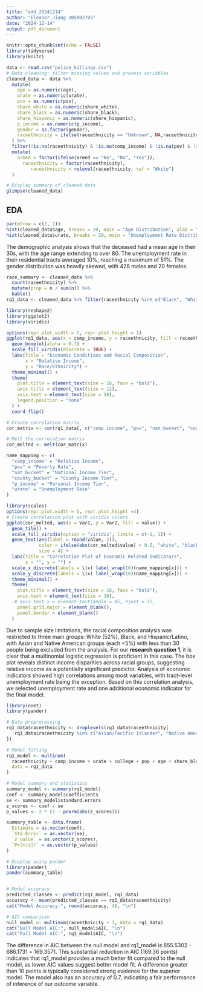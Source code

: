 ```yaml
---
title: "add_20241214"
author: "Eleanor Jiang 305002785"
date: "2024-12-14"
output: pdf_document
---
```


```r
knitr::opts_chunk$set(echo = FALSE)
library(tidyverse)
library(knitr)
```

```r
data <- read.csv("police_killings.csv")
# Data cleaning: filter missing values and process variables
cleaned_data <- data %>%
  mutate(
    age = as.numeric(age),
    urate = as.numeric(urate),
    pov = as.numeric(pov),
    share_white = as.numeric(share_white),
    share_black = as.numeric(share_black),
    share_hispanic = as.numeric(share_hispanic),
    p_income = as.numeric(p_income),
    gender = as.factor(gender),
    raceethnicity = ifelse(raceethnicity == "Unknown", NA,raceethnicity)
  ) %>%      
  filter(!is.na(raceethnicity) & !is.na(comp_income) & !is.na(pov) & !is.na(age) & !is.na(urate) & !is.na(armed)) %>%
  mutate(
    armed = factor(ifelse(armed == "No", "No", "Yes")),
      raceethnicity = factor(raceethnicity),  
         raceethnicity = relevel(raceethnicity, ref = "White")  
  )

# Display summary of cleaned data
glimpse(cleaned_data)
```

## EDA

```r
par(mfrow = c(2, 1))
hist(cleaned_data$age, breaks = 20, main = "Age Distribution", xlab = "Age")
hist(cleaned_data$urate, breaks = 20, main = "Unemployment Rate Distribution", xlab = "Unemployment Rate")
```

The demographic analysis shows that the deceased had a mean age in their 30s, with the age range extending to over 80. The unemployment rate in their residential tracts averaged 10%, reaching a maximum of 51%. The gender distribution was heavily skewed, with 428 males and 20 females.


```r
race_summary <- cleaned_data %>%
  count(raceethnicity) %>%
  mutate(prop = n / sum(n)) %>%
  kable()
rq1_data <- cleaned_data %>% filter(raceethnicity %in% c("Black", "White", "Hispanic/Latino"))

library(reshape2)
library(ggplot2)
library(viridis)

options(repr.plot.width = 5, repr.plot.height = 1) 
ggplot(rq1_data, aes(x = comp_income, y = raceethnicity, fill = raceethnicity)) +
  geom_boxplot(alpha = 0.7) +
  scale_fill_viridis(discrete = TRUE) +
  labs(title = "Economic Conditions and Racial Composition",
       x = "Relative Income",
       y = "Race/Ethnicity") +
  theme_minimal() +
  theme(
    plot.title = element_text(size = 16, face = "bold"),
    axis.title = element_text(size = 12),
    axis.text = element_text(size = 10),
    legend.position = "none"
  ) +
  coord_flip()

# Create correlation matrix
cor_matrix <- cor(rq1_data[, c("comp_income", "pov", "nat_bucket", "county_bucket", "p_income", "urate")], use = "complete.obs")

# Melt the correlation matrix
cor_melted <- melt(cor_matrix)

name_mapping <- c(
  "comp_income" = "Relative Income",
  "pov" = "Poverty Rate",
  "nat_bucket" = "National Income Tier",
  "county_bucket" = "County Income Tier",
  "p_income" = "Personal Income Tier",
  "urate" = "Unemployment Rate"
)

library(scales)
options(repr.plot.width = 5, repr.plot.height =4) 
# Create correlation plot with viridis colors
ggplot(cor_melted, aes(x = Var1, y = Var2, fill = value)) +
  geom_tile() +
  scale_fill_viridis(option = "viridis", limits = c(-1, 1)) +
  geom_text(aes(label = round(value, 2)), 
            color = ifelse(abs(cor_melted$value) > 0.5, "white", "black"), 
            size = 4) +
  labs(title = "Correlation Plot of Economic Related Indicators",
       x = "", y = "") +
  scale_x_discrete(labels = \(x) label_wrap(10)(name_mapping[x])) +
  scale_y_discrete(labels = \(x) label_wrap(10)(name_mapping[x])) +
  theme_minimal() +
  theme(
    plot.title = element_text(size = 16, face = "bold"),
    axis.text = element_text(size = 10),
   # axis.text.x = element_text(angle = 45, hjust = 1),
    panel.grid.major = element_blank(),
    panel.border = element_blank()
  )
```
Due to sample size limitations, the racial composition analysis was restricted to three main groups: White (52%), Black, and Hispanic/Latino, with Asian and Native American groups (each <5%) with less than 30 people being excluded from the analysis. For our **research question 1**, it is clear that a multinomial logistic regression is proficient in this case. The box plot reveals distinct income disparities across racial groups, suggesting relative income as a potentially significant predictor. Analysis of economic indicators showed high correlations among most variables, with tract-level unemployment rate being the exception. Based on this correlation analysis, we selected unemployment rate and one additional economic indicator for the final model.

```r
library(nnet)
library(pander)

# Data preprocessing
rq1_data$raceethnicity <- droplevels(rq1_data$raceethnicity[
  !rq1_data$raceethnicity %in% c("Asian/Pacific Islander", "Native American")
])

# Model fitting
rq1_model <- multinom(
  raceethnicity ~ comp_income + urate + college + pop + age + share_black*pov,
  data = rq1_data
)

# Model summary and statistics
summary_model <- summary(rq1_model)
coef <- summary_model$coefficients
se <- summary_model$standard.errors
z_scores <- coef / se
p_values <- 2 * (1 - pnorm(abs(z_scores)))

summary_table <- data.frame(
  Estimate = as.vector(coef),
  `Std.Error` = as.vector(se),
  `z value` = as.vector(z_scores),
  `Pr(>|z|)` = as.vector(p_values)
) 

# Display using pander
library(pander)
pander(summary_table)


# Model accuracy
predicted_classes <- predict(rq1_model, rq1_data)
accuracy <- mean(predicted_classes == rq1_data$raceethnicity)
cat("Model Accuracy:", round(accuracy, 4), "\n")

# AIC comparison
null_model <- multinom(raceethnicity ~ 1, data = rq1_data)
cat("Null Model AIC:", null_model$AIC, "\n")
cat("Full Model AIC:", rq1_model$AIC, "\n")

```

The difference in AIC between the null model and rq1_model is:855.5302 - 686.1731 = 169.3571. This substantial reduction in AIC (169.36 points) indicates that rq1_model provides a much better fit compared to the null model, as lower AIC values suggest better model fit. A difference greater than 10 points is typically considered strong evidence for the superior model. The model also has an accuracy of 0.7, indicating a fair performance of inference of our outcome variable.
